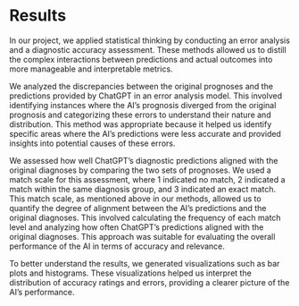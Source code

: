 # Results

In our project, we applied statistical thinking by conducting an error analysis and a diagnostic accuracy assessment. These methods allowed us to distill the complex interactions between predictions and actual outcomes into more manageable and interpretable metrics.

We analyzed the discrepancies between the original prognoses and the predictions provided by ChatGPT in an error analysis model. This involved identifying instances where the AI’s prognosis diverged from the original prognosis and categorizing these errors to understand their nature and distribution. This method was appropriate because it helped us identify specific areas where the AI’s predictions were less accurate and provided insights into potential causes of these errors.

We assessed how well ChatGPT’s diagnostic predictions aligned with the original diagnoses by comparing the two sets of prognoses. We used a match scale for this assessment, where 1 indicated no match, 2 indicated a match within the same diagnosis group, and 3 indicated an exact match. This match scale, as mentioned above in our methods, allowed us to quantify the degree of alignment between the AI’s predictions and the original diagnoses. This involved calculating the frequency of each match level and analyzing how often ChatGPT’s predictions aligned with the original diagnoses. This approach was suitable for evaluating the overall performance of the AI in terms of accuracy and relevance.

To better understand the results, we generated visualizations such as bar plots and histograms. These visualizations helped us interpret the distribution of accuracy ratings and errors, providing a clearer picture of the AI’s performance.


